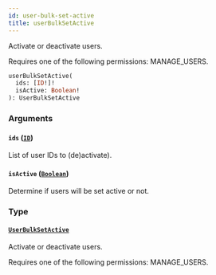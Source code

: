 ```yaml
---
id: user-bulk-set-active
title: userBulkSetActive
---
```



Activate or deactivate users. 

Requires one of the following permissions: MANAGE_USERS.

```graphql
userBulkSetActive(
  ids: [ID!]!
  isActive: Boolean!
): UserBulkSetActive
```


### Arguments

#### `ids` ([`ID`](../../../developer/api-reference/scalars/id))

List of user IDs to (de)activate).


#### `isActive` ([`Boolean`](../../../developer/api-reference/scalars/boolean))

Determine if users will be set active or not.


### Type

#### [`UserBulkSetActive`](../../../developer/api-reference/objects/user-bulk-set-active) 

Activate or deactivate users. 

Requires one of the following permissions: MANAGE_USERS.




